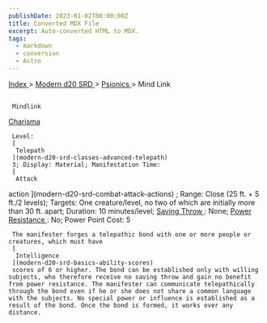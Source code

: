 ```yaml
---
publishDate: 2023-01-02T00:00:00Z
title: Converted MDX File
excerpt: Auto-converted HTML to MDX.
tags:
  - markdown
  - conversion
  - Astro
---
```


[
Index
](-index) >
[
Modern d20 SRD
](modern-d20-srd-index) >
[
Psionics
](modern-d20-srd-psionics-index) > Mind Link

##

     Mindlink

[
Charisma
](modern-d20-srd-basics-ability-scores)

     Level:
     [
      Telepath
     ](modern-d20-srd-classes-advanced-telepath)
     3; Display: Material; Manifestation Time:
     [
      Attack

action
](modern-d20-srd-combat-attack-actions)
; Range: Close (25 ft. + 5 ft./2 levels); Targets: One creature/level, no two of which are initially more than 30 ft. apart; Duration: 10 minutes/level;
[
Saving
Throw
](modern-d20-srd-basics-saving-throws)
: None;
[
Power
Resistance
](modern-d20-srd-special-abilities-power-resistance)
: No; Power Point Cost: 5

     The manifester forges a telepathic bond with one or more people or creatures, which must have
     [
      Intelligence
     ](modern-d20-srd-basics-ability-scores)
     scores of 6 or higher. The bond can be established only with willing subjects, who therefore receive no saving throw and gain no benefit from power resistance. The manifester can communicate telepathically through the bond even if he or she does not share a common language with the subjects. No special power or influence is established as a result of the bond. Once the bond is formed, it works over any distance.

